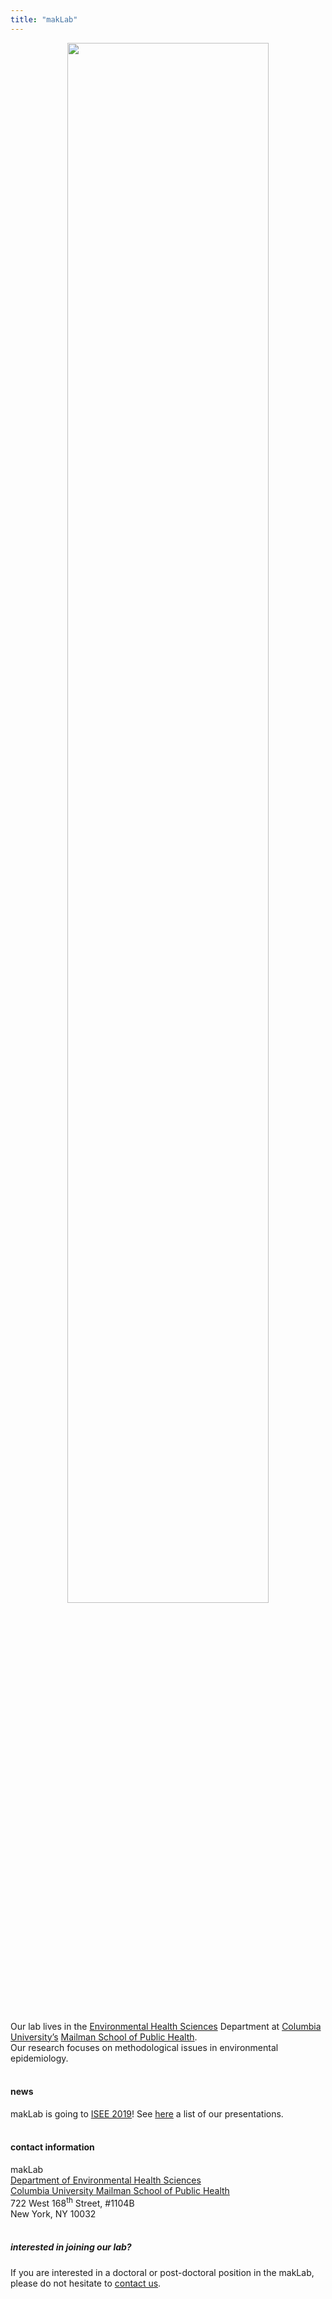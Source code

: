 ```yaml
---
title: "makLab"
---
```


<!-- ### About our lab -->

<center><img src="groupPic3_edited.jpeg" width="80%"></center>

<br>

Our lab lives in the [Environmental Health Sciences](https://www.mailman.columbia.edu/academics/departments/environmental-health-sciences-ehs) Department at [Columbia University's](https://www.columbia.edu/) [Mailman School of Public Health](https://www.mailman.columbia.edu/). <br>
Our research focuses on methodological issues in environmental epidemiology.
<br>
<br>

#### news

makLab is going to [ISEE 2019](https://isee2019.org/)! See [here](labNews.html) a list of our presentations.
<br>
<br>

#### contact information

makLab
<br>
[Department of Environmental Health Sciences](https://www.mailman.columbia.edu/become-student/departments/environmental-health-sciences-ehs)
<br>
[Columbia University Mailman School of Public Health](https://www.mailman.columbia.edu/)
<br>
722 West 168<sup>th</sup> Street, #1104B
<br>
New York, NY 10032
<br>
<br>

##### interested in joining our lab?

If you are interested in a doctoral or post-doctoral position in the makLab, please do not hesitate to [contact us](mailto:mk3961@cumc.columbia.edu).

